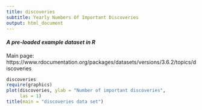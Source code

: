```yaml
---
title: discoveries
subtitle: Yearly Numbers Of Important Discoveries
output: html_document
---
```


#### *A pre-loaded example dataset in R*
Main page: https://www.rdocumentation.org/packages/datasets/versions/3.6.2/topics/discoveries

```r
discoveries
require(graphics)
plot(discoveries, ylab = "Number of important discoveries",
     las = 1)
title(main = "discoveries data set")
```
